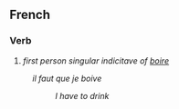 ==French==
===Verb===
# ''first person singular indicitave of [[boire]]''
:''il faut que je boive''
::''I have to drink''